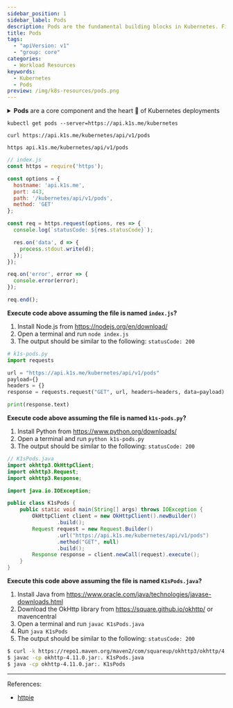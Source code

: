 ---
sidebar_position: 1
sidebar_label: Pods
description: Pods are the fundamental building blocks in Kubernetes. Find the different alternative to get the pods information.
title: Pods
tags:
  - "apiVersion: v1"
  - "group: core"
categories:
  - Workload Resources
keywords:
  - Kubernetes
  - Pods
preview: /img/k8s-resources/pods.png
---



<details>
<summary><b>Pods</b> are a core component and the heart 💖 of Kubernetes deployments</summary>

Pods are the fundamental building blocks in Kubernetes, representing a single instance of a running process in a cluster. They encapsulate one or more containers, along with shared resources such as network and storage volumes.

Pods provide a cohesive environment for running containers that need to work together and share resources. They enable the deployment of tightly coupled application components within a Kubernetes cluster. For example, a pod can consist of multiple containers that communicate with each other using local network interfaces, allowing them to collaborate seamlessly.

Kubernetes schedules and manages pods as the unit of deployment. It ensures that the desired number of pods are running and handles scaling, self-healing, and load balancing. Pods can be replicated and distributed across multiple nodes in a cluster to ensure high availability and fault tolerance.

Additionally, pods have their own IP address and can be accessed directly within the cluster, which facilitates easy communication and service discovery between different pods and services. They can also share storage volumes, allowing data to be shared and persisted across multiple containers within a pod.

Overall, pods play a crucial role in Kubernetes deployments, serving as the basic unit of deployment, scaling, and management, and enabling the efficient orchestration of containerized applications within a cluster.

![namespaces](/img/k8s-resources/pods.png)

</details>

<Tabs>
<TabItem value="k1s" label="kubectl">

```k1s
kubectl get pods --server=https://api.k1s.me/kubernetes
```

</TabItem>
<TabItem value="cr" label="curl">

```cr
curl https://api.k1s.me/kubernetes/api/v1/pods
```

</TabItem>
<TabItem value="ht" label="Httpie">

```ht
https api.k1s.me/kubernetes/api/v1/pods
```

</TabItem>
</Tabs>

<Tabs>
<TabItem value="js" label="JavaScript">

```js
// index.js
const https = require('https');

const options = {
  hostname: 'api.k1s.me',
  port: 443,
  path: '/kubernetes/api/v1/pods',
  method: 'GET'
};

const req = https.request(options, res => {
  console.log(`statusCode: ${res.statusCode}`);

  res.on('data', d => {
    process.stdout.write(d);
  });
});

req.on('error', error => {
  console.error(error);
});

req.end();
```

**Execute code above assuming the file is named `index.js`?**

1. Install Node.js from https://nodejs.org/en/download/
2. Open a terminal and run `node index.js`
3. The output should be similar to the following:
`statusCode: 200`


</TabItem>
<TabItem value="py" label="Python">

```py
# k1s-pods.py
import requests

url = "https://api.k1s.me/kubernetes/api/v1/pods"
payload={}
headers = {}
response = requests.request("GET", url, headers=headers, data=payload)

print(response.text)
```

**Execute code above assuming the file is named `k1s-pods.py`?**

1. Install Python from https://www.python.org/downloads/
2. Open a terminal and run `python k1s-pods.py`
3. The output should be similar to the following:
`statusCode: 200`


</TabItem>
<TabItem value="java" label="Java">

```java
// K1sPods.java
import okhttp3.OkHttpClient;
import okhttp3.Request;
import okhttp3.Response;

import java.io.IOException;

public class K1sPods {
    public static void main(String[] args) throws IOException {
        OkHttpClient client = new OkHttpClient().newBuilder()
                .build();
        Request request = new Request.Builder()
                .url("https://api.k1s.me/kubernetes/api/v1/pods")
                .method("GET", null)
                .build();
        Response response = client.newCall(request).execute();
    }
}
```

**Execute this code above assuming the file is named `K1sPods.java`?**

1. Install Java from https://www.oracle.com/java/technologies/javase-downloads.html
2. Download the OkHttp library from https://square.github.io/okhttp/ or mavencentral
3. Open a terminal and run `javac K1sPods.java`
4. Run `java K1sPods`
5. The output should be similar to the following:
`statusCode: 200`

```sh
$ curl -k https://repo1.maven.org/maven2/com/squareup/okhttp3/okhttp/4.11.0/okhttp-4.11.0.jar -o okhttp-4.11.0.jar
$ javac -cp okhttp-4.11.0.jar:. K1sPods.java
$ java -cp okhttp-4.11.0.jar:. K1sPods
```

</TabItem>
</Tabs>

--- 

References: 

* [httpie](https://httpie.io/docs/cli)